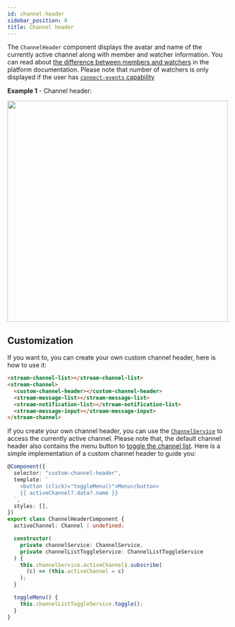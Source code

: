 ```yaml
---
id: channel-header
sidebar_position: 6
title: Channel header
---
```



The `ChannelHeader` component displays the avatar and name of the currently active channel along with member and watcher information. You can read about [the difference between members and watchers](https://getstream.io/chat/docs/javascript/watch_channel/?language=javascript#watchers-vs-members) in the platform documentation. Please note that number of watchers is only displayed if the user has [`connect-events` capability](https://getstream.io/chat/docs/javascript/channel_capabilities/?language=javascript)

**Example 1** - Channel header:

<img src={ChannelHeaderScreenshot} width="500" />

## Customization

If you want to, you can create your own custom channel header, here is how to use it:

```html
<stream-channel-list></stream-channel-list>
<stream-channel>
  <custom-channel-header></custom-channel-header>
  <stream-message-list></stream-message-list>
  <stream-notification-list></stream-notification-list>
  <stream-message-input></stream-message-input>
</stream-channel>
```

If you create your own channel header, you can use the [`ChannelService`](../services/ChannelService.mdx) to access the currently active channel. Please note that, the default channel header also contains the menu button to [toggle the channel list](../services/ChannelListToggleService.mdx). Here is a simple implementation of a custom channel header to guide you:

```typescript
@Component({
  selector: "custom-channel-header",
  template: `
    <button (click)="toggleMenu()">Menu</button>
    {{ activeChannel?.data?.name }}
  `,
  styles: [],
})
export class ChannelHeaderComponent {
  activeChannel: Channel | undefined;

  constructor(
    private channelService: ChannelService,
    private channelListToggleService: ChannelListToggleService
  ) {
    this.channelService.activeChannel$.subscribe(
      (c) => (this.activeChannel = c)
    );
  }

  toggleMenu() {
    this.channelListToggleService.toggle();
  }
}
```
